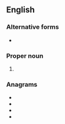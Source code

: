 {{also|lament}}
==English==

===Alternative forms===
* {{l|en|Lam.}}

===Proper noun===
{{en-proper noun}}

# {{abbreviation of|Lamentations|lang=en}}

===Anagrams===
* {{l|en|malent}}
* {{l|en|mantel}}
* {{l|en|mantle}}
* {{l|en|mental}}